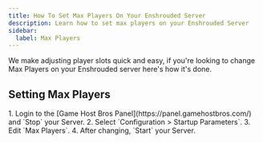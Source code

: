 ```yaml
---
title: How To Set Max Players On Your Enshrouded Server
description: Learn how to set max players on your Enshrouded Server
sidebar:
  label: Max Players
---
```


We make adjusting player slots quick and easy, if you're looking to change Max Players on your Enshrouded server here's how it's done.

## Setting Max Players

<Steps>
1. Login to the [Game Host Bros Panel](https://panel.gamehostbros.com/) and `Stop` your Server.
2. Select `Configuration > Startup Parameters`.
3. Edit `Max Players`.
4. After changing, `Start` your Server.
</Steps>
